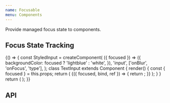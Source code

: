 ```yaml
---
name: Focusable
menu: Components
---
```



Provide managed focus state to components.

## Focus State Tracking

<Playground>
  {() => {
    const StyledInput = createComponent(
      ({ focused }) => ({
        backgroundColor: focused ? 'lightblue' : 'white',
      }),
      'input',
      ['onBlur', 'onFocus', 'type'],
    );
    class TextInput extends Component {
      render() {
        const { focused } = this.props;
        return (
          <Focusable focused={focused}>
            {({ focused, bind, ref }) => {
              return <StyledInput {...bind} focused={focused} innerRef={ref} />;
            }}
          </Focusable>
        );
      }
    }
    return (
      <SpacedGroup direction="vertical">
        <TextInput focused />
        <TextInput />
        <TextInput />
      </SpacedGroup>
    );
  }}
</Playground>

## API

<PropsTable of={Focusable} />
